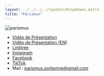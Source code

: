 ```yaml
---
layout: ../../../../layouts/Dropdowns.astro
title: "Parismus"
---
```

![parismus](/assets/assos/parismus.png)  
- [Vidéo de Présentation](https://www.youtube.com/watch?v=b8WV72xR9Hw)  
- [Vidéo de Présentation (EN)](https://www.youtube.com/watch?v=fzu2eba6Gkc)  
- [Linktree](https://linktr.ee/Parismus)  
- [Instagram](https://www.instagram.com/parismus_sorbonne/)  
- [Facebook](https://www.facebook.com/parismus)  
- [TikTok](https://www.tiktok.com/@parismus.sorbonne)  
- Mail : parismus.sorbonne@gmail.com